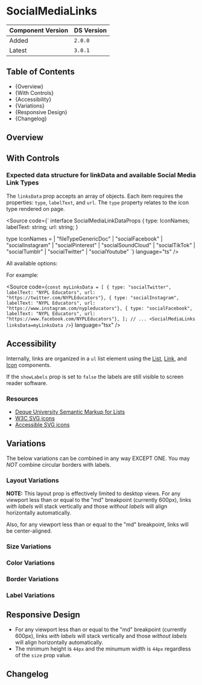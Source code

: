 
<Meta of={SocialMediaLinksStories} />

# SocialMediaLinks

| Component Version | DS Version |
| ----------------- | ---------- |
| Added             | `2.0.0`    |
| Latest            | `3.0.1`    |

## Table of Contents

- {<Link href="#overview" target="_self">Overview</Link>}
- {<Link href="#with-controls" target="_self">With Controls</Link>}
- {<Link href="#accessibility" target="_self">Accessibility</Link>}
- {<Link href="#variations" target="_self">Variations</Link>}
- {<Link href="#responsive-design" target="_self">Responsive Design</Link>}
- {<Link href="#changelog" target="_self">Changelog</Link>}

## Overview

<Description of={SocialMediaLinksStories} />

## With Controls

<Canvas of={SocialMediaLinksStories.WithControls} />

<ArgTypes of={SocialMediaLinksStories.WithControls} />

### Expected data structure for linkData and available Social Media Link Types

The `linksData` prop accepts an array of objects. Each item requires the properties: `type`, `labelText`,
and `url`. The `type` property relates to the icon type rendered on page.

<Source
  code={`
interface SocialMediaLinkDataProps {
  type: IconNames;
  labelText: string;
  url: string;
}

type IconNames =
| "fileTypeGenericDoc"
| "socialFacebook"
| "socialInstagram"
| "socialPinterest"
| "socialSoundCloud"
| "socialTikTok"
| "socialTumblr"
| "socialTwitter"
| "socialYoutube"
`}
language="ts"
/>

All available options:

<Canvas of={SocialMediaLinksStories.AllOptionsVariations} />

For example:

<Source
  code={`
const myLinksData = [
  { type: "socialTwitter", labelText: "NYPL Educators", url: "https://twitter.com/NYPLEducators"},
  { type: "socialInstagram", labelText: "NYPL Educators", url: "https://www.instagram.com/nypleducators"},
  { type: "socialFacebook", labelText: "NYPL Educators", url: "https://www.facebook.com/NYPLEducators"},
];
// ...
<SocialMediaLinks linksData=myLinksData />
`}
  language="tsx"
/>

## Accessibility

Internally, links are organized in a `ul` list element using the
[List](/?path=/docs/components-typography-styles-list--docs),
[Link](/?path=/docs/components-navigation-link--docs), and
[Icon](/?path=/docs/components-media-icons-icon--docs) components.

If the `showLabels` prop is set to `false` the labels are still visible to screen reader software.

### Resources

- [Deque University Semantic Markup for Lists](https://dequeuniversity.com/tips/list-markup)
- [W3C SVG icons](https://design-system.w3.org/styles/svg-icons.html)
- [Accessible SVG icons](https://css-tricks.com/accessible-svg-icons/)

## Variations

The below variations can be combined in any way EXCEPT ONE. You may _NOT_ combine circular borders with labels.

### Layout Variations

**NOTE:** This layout prop is effectively limited to desktop views. For any viewport less than or equal to
the "md" breakpoint (currently 600px), links _with labels_ will stack vertically and those _without labels_
will align horizontally automatically.

Also, for any viewport less than or equal to the "md" breakpoint, links will be center-aligned.

<Canvas of={SocialMediaLinksStories.LayoutVariations} />

### Size Variations

<Canvas of={SocialMediaLinksStories.SizeVariations} />

### Color Variations

<Canvas of={SocialMediaLinksStories.ColorVariations} />

### Border Variations

<Canvas of={SocialMediaLinksStories.BorderVariations} />

### Label Variations

<Canvas of={SocialMediaLinksStories.LabelVariations} />

## Responsive Design

- For any viewport less than or equal to the "md" breakpoint (currently 600px),
  links _with labels_ will stack vertically and those _without labels_ will align horizontally automatically.
- The minimum height is `44px` and the minumum width is `44px` regardless of the `size` prop value.

## Changelog

<ComponentChangelogTable changelogData={changelogData} />
